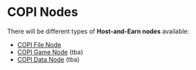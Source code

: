 # COPI Nodes  

There will be different types of **Host-and-Earn nodes** available:  

- [COPI File Node](/company/technology/copi-nodes/file-node)  
- [COPI Game Node](/company/technology/copi-nodes/game-node) (tba)  
- [COPI Data Node](/company/technology/copi-nodes/data-node) (tba)  
